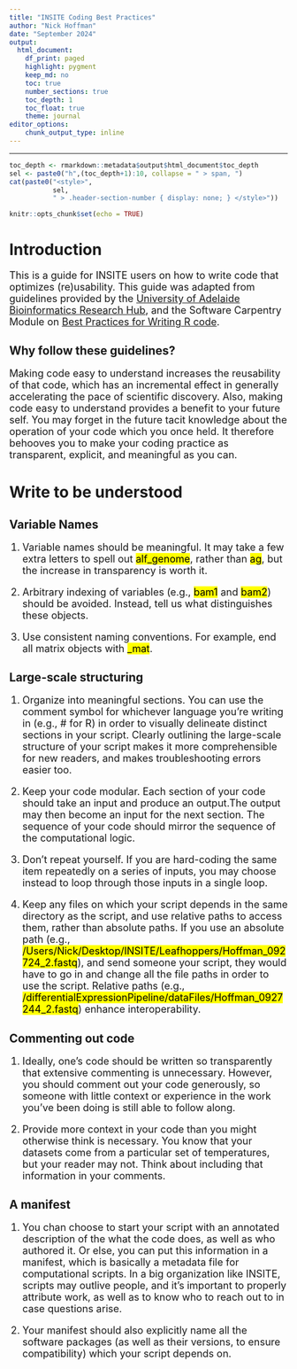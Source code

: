 ```yaml
---
title: "INSITE Coding Best Practices"
author: "Nick Hoffman"
date: "September 2024"
output:
  html_document:
    df_print: paged
    highlight: pygment
    keep_md: no
    toc: true
    number_sections: true
    toc_depth: 1
    toc_float: true
    theme: journal
editor_options:
    chunk_output_type: inline
---
```


<style type="text/css">
h2, h3, h4, h5, h6 {
  counter-reset: section;
}
p {
  font-size:18px;
}

ul {
  font-size:18px;
}

li {
  font-size:18px;
}
table {
   padding: 0;border-collapse: collapse;
   layout: fixed;
   width: 90%; }
table tr {
   border-top: 1px solid #cccccc;
   background-color: white;
   margin: 0;
   padding: 0; }
table tr:nth-child(2n) {
   background-color: #f8f8f8; }
table tr th {
   font-weight: bold;
   border: 1px solid #cccccc;
   margin: 0;
   padding: 6px 13px; }
table tr td {
   border: 1px solid #cccccc;
   margin: 0;
   padding: 6px 13px; }
table tr th :first-child, table tr td :first-child {
   margin-top: 0; }
table tr th :last-child, table tr td :last-child {
   margin-bottom: 0; }
.html-widget {
    margin: auto;
}
</style>

---

```r
toc_depth <- rmarkdown::metadata$output$html_document$toc_depth
sel <- paste0("h",(toc_depth+1):10, collapse = " > span, ")
cat(paste0("<style>",
           sel, 
           " > .header-section-number { display: none; } </style>"))
```

```r
knitr::opts_chunk$set(echo = TRUE)
```

# Introduction

This is a guide for INSITE users on how to write code that optimizes (re)usability. This guide was adapted from guidelines provided by the <a href="https://github.com/UofABioinformaticsHub/BestPractices" target="_blank">University of Adelaide Bioinformatics Research Hub</a>, and the Software Carpentry Module on <a href="https://swcarpentry.github.io/r-novice-inflammation/06-best-practices-R.html" target="_blank">Best Practices for Writing R code</a>.

## Why follow these guidelines?

Making code easy to understand increases the reusability of that code, which has an incremental effect in generally accelerating the pace of scientific discovery. Also, making code easy to understand provides a benefit to your future self. You may forget in the future tacit knowledge about the operation of your code which you once held. It therefore behooves you to make your coding practice as transparent, explicit, and meaningful as you can.

# Write to be understood

## Variable Names

1. Variable names should be meaningful. It may take a few extra letters to spell out <mark>alf_genome</mark>, rather than <mark>ag</mark>, but the increase in transparency is worth it.

2. Arbitrary indexing of variables (e.g., <mark>bam1</mark> and <mark>bam2</mark>) should be avoided. Instead, tell us what distinguishes these objects.

3. Use consistent naming conventions. For example, end all matrix objects with <mark>_mat</mark>.

## Large-scale structuring

1. Organize into meaningful sections. You can use the comment symbol for whichever language you're writing in (e.g., # for R) in order to visually delineate distinct sections in your script. Clearly outlining the large-scale structure of your script makes it more comprehensible for new readers, and makes troubleshooting errors easier too.

2. Keep your code modular. Each section of your code should take an input and produce an output.The output may then become an input for the next section.  The sequence of your code should mirror the sequence of the computational logic.

3. Don't repeat yourself. If you are hard-coding the same item repeatedly on a series of inputs, you may choose instead to loop through those inputs in a single loop.

4. Keep any files on which your script depends in the same directory as the script, and use relative paths to access them, rather than absolute paths. If you use an absolute path (e.g., <mark>/Users/Nick/Desktop/INSITE/Leafhoppers/Hoffman_092724_2.fastq</mark>), and send someone your script, they would have to go in and change all the file paths in order to use the script. Relative paths (e.g., <mark>/differentialExpressionPipeline/dataFiles/Hoffman_0927244_2.fastq</mark>) enhance interoperability.

## Commenting out code

1. Ideally, one's code should be written so transparently that extensive commenting is unnecessary. However, you should comment out your code generously, so someone with little context or experience in the work you've been doing is still able to follow along.

2. Provide more context in your code than you might otherwise think is necessary. You know that your datasets come from a particular set of temperatures, but your reader may not. Think about including that information in your comments.

## A manifest

1. You chan choose to start your script with an annotated description of the what the code does, as well as who authored it. Or else, you can put this information in a manifest, which is basically a metadata file for computational scripts. In a big organization like INSITE, scripts may outlive people, and it's important to properly attribute work, as well as to know who to reach out to in case questions arise.

2. Your manifest should also explicitly name all the software packages (as well as their versions, to ensure compatibility) which your script depends on.